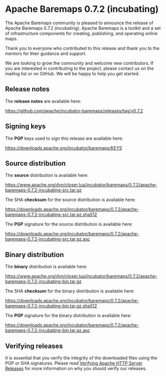 # Apache Baremaps 0.7.2 (incubating)

The Apache Baremaps community is pleased to announce the release of Apache Baremaps 0.7.2 (incubating).
Apache Baremaps is a toolkit and a set of infrastructure components for creating, publishing, and operating online maps.

Thank you to everyone who contributed to this release and thank you to the mentors for their guidance and support.

We are looking to grow the community and welcome new contributors.
If you are interested in contributing to the project, please contact us on the mailing list or on GitHub.
We will be happy to help you get started.

## Release notes

The **release notes** are available here:

https://github.com/apache/incubator-baremaps/releases/tag/v0.7.2

## Signing keys

The **PGP** keys used to sign this release are available here:

https://downloads.apache.org/incubator/baremaps/KEYS

## Source distribution

The **source** distribution is available here:

https://www.apache.org/dyn/closer.lua/incubator/baremaps/0.7.2/apache-baremaps-0.7.2-incubating-src.tar.gz

The SHA **checksum** for the source distribution is available here:

https://downloads.apache.org/incubator/baremaps/0.7.2/apache-baremaps-0.7.2-incubating-src.tar.gz.sha512

The **PGP** signature for the source distribution is available here:

https://downloads.apache.org/incubator/baremaps/0.7.2/apache-baremaps-0.7.2-incubating-src.tar.gz.asc

## Binary distribution

The **binary** distribution is available here:

https://www.apache.org/dyn/closer.lua/incubator/baremaps/0.7.2/apache-baremaps-0.7.2-incubating-bin.tar.gz

The SHA **checksum** for the binary distribution is available here:

https://downloads.apache.org/incubator/baremaps/0.7.2/apache-baremaps-0.7.2-incubating-bin.tar.gz.sha512

The **PGP** signature for the binary distribution is available here:

https://downloads.apache.org/incubator/baremaps/0.7.2/apache-baremaps-0.7.2-incubating-bin.tar.gz.asc

## Verifying releases

It is essential that you verify the integrity of the downloaded files using the PGP or SHA signatures.
Please read [Verifying Apache HTTP Server Releases](https://www.apache.org/info/verification.html) for more information on why you should verify our releases.
